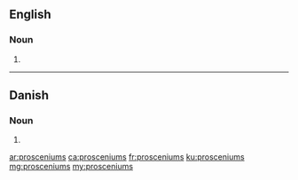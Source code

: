 ==English==

===Noun===
{{head|en|noun plural form}}

# {{plural of|proscenium|lang=en}}

----

==Danish==

===Noun===
{{head|da|noun form|g=c}}

# {{genitive singular indefinite of|proscenium|lang=da}}

[[ar:prosceniums]]
[[ca:prosceniums]]
[[fr:prosceniums]]
[[ku:prosceniums]]
[[mg:prosceniums]]
[[my:prosceniums]]